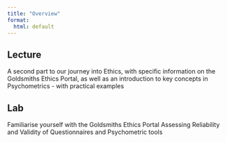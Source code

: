 ```yaml
---
title: "Overview"
format:
  html: default
---
```


## Lecture

A second part to our journey into Ethics, with specific information on
the Goldsmiths Ethics Portal, as well as an introduction to key concepts
in Psychometrics - with practical examples

## Lab

Familiarise yourself with the Goldsmiths Ethics Portal Assessing
Reliability and Validity of Questionnaires and Psychometric tools

